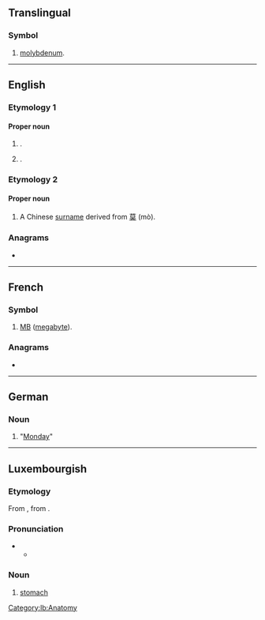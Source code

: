 {{also|Appendix:Variations of "mo"}}
==Translingual==

===Symbol===
{{head|mul|symbol}}

# {{lb|mul|element symbol}} [[molybdenum]].

----

==English==

===Etymology 1===

====Proper noun====
{{en-proper noun}}

# {{given name|en|male|dim=Mohammed|dim2=Moses|dim3=Maurice}}.
# {{given name|en|female|dim=Marjorie|dim2=Maureen}}.

===Etymology 2===

====Proper noun====
{{en-proper noun}}

# A Chinese [[surname]] derived from [[莫]] (mò).

===Anagrams===
* {{anagrams|en|a=mo|O.M.|OM|om}}

----

==French==

===Symbol===
{{head|fr|symbols}}

# {{abbreviation of|fr|mégaoctet}} [[MB]] ([[megabyte]]).

===Anagrams===
* {{l|fr|OM}}

----

==German==

===Noun===
{{head|de|noun}}

# {{abbreviation of|de|Montag}} "[[Monday]]"

----

==Luxembourgish==

===Etymology===
From {{etyl|goh|lb}} {{m|goh|mago}}, from {{etyl|gem-pro|lb}} {{m|gem-pro|*magô}}.

===Pronunciation===
* {{IPA|lb|/moː/}}
** {{rhymes|lb|oː}}

===Noun===
{{lb-noun|m|Mee}}

# [[stomach]]

[[Category:lb:Anatomy]]